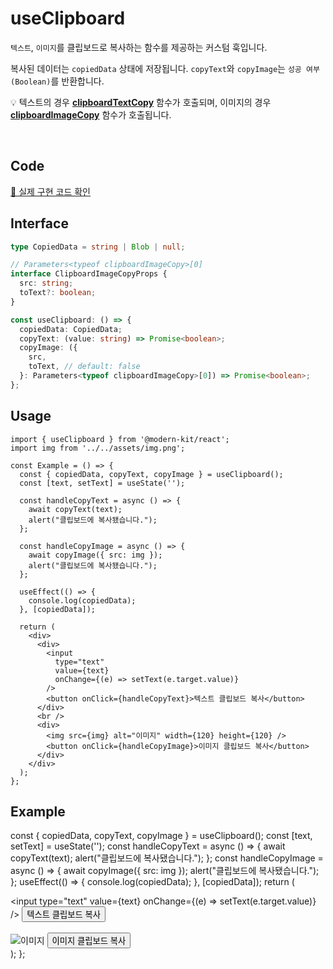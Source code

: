 
# useClipboard

`텍스트`, `이미지`를 클립보드로 복사하는 함수를 제공하는 커스텀 훅입니다. 

복사된 데이터는 `copiedData` 상태에 저장됩니다. `copyText`와 `copyImage`는 `성공 여부(Boolean)`를 반환합니다.

💡 텍스트의 경우 **[clipboardTextCopy](https://modern-agile-team.github.io/modern-kit/docs/utils/file/clipboardTextCopy)** 함수가 호출되며, 이미지의 경우 **[clipboardImageCopy](https://modern-agile-team.github.io/modern-kit/docs/utils/file/clipboardImageCopy)** 함수가 호출됩니다.

<br />

## Code
[🔗 실제 구현 코드 확인](https://github.com/modern-agile-team/modern-kit/blob/main/packages/react/src/hooks/useClipboard/index.ts)

## Interface
```ts title="typescript"
type CopiedData = string | Blob | null;

// Parameters<typeof clipboardImageCopy>[0]
interface ClipboardImageCopyProps {
  src: string;
  toText?: boolean;
} 

const useClipboard: () => {
  copiedData: CopiedData;
  copyText: (value: string) => Promise<boolean>;
  copyImage: ({
    src,
    toText, // default: false
  }: Parameters<typeof clipboardImageCopy>[0]) => Promise<boolean>;
};
```

## Usage
```tsx title="typescript"
import { useClipboard } from '@modern-kit/react';
import img from '../../assets/img.png';

const Example = () => {
  const { copiedData, copyText, copyImage } = useClipboard();
  const [text, setText] = useState('');

  const handleCopyText = async () => {
    await copyText(text);
    alert("클립보드에 복사됐습니다.");
  };

  const handleCopyImage = async () => {
    await copyImage({ src: img });
    alert("클립보드에 복사됐습니다.");
  };

  useEffect(() => {
    console.log(copiedData);
  }, [copiedData]);

  return (
    <div>
      <div>
        <input
          type="text"
          value={text}
          onChange={(e) => setText(e.target.value)}
        />
        <button onClick={handleCopyText}>텍스트 클립보드 복사</button>
      </div>
      <br />
      <div>
        <img src={img} alt="이미지" width={120} height={120} />
        <button onClick={handleCopyImage}>이미지 클립보드 복사</button>
      </div>
    </div>
  );
};
```

## Example

  const { copiedData, copyText, copyImage } = useClipboard();
  const [text, setText] = useState('');
  const handleCopyText = async () => {
    await copyText(text);
    alert("클립보드에 복사됐습니다.");
  };
  const handleCopyImage = async () => {
    await copyImage({ src: img });
    alert("클립보드에 복사됐습니다.");
  };
  useEffect(() => {
    console.log(copiedData);
  }, [copiedData]);
  return (
    <div>
      <div>
        <input
          type="text"
          value={text}
          onChange={(e) => setText(e.target.value)}
        />
        <button onClick={handleCopyText}>텍스트 클립보드 복사</button>
      </div>
      <br />
      <div>
        <img src={img} alt="이미지" width={120} height={120} />
        <button onClick={handleCopyImage}>이미지 클립보드 복사</button>
      </div>
    </div>
  );
};

<Example />
